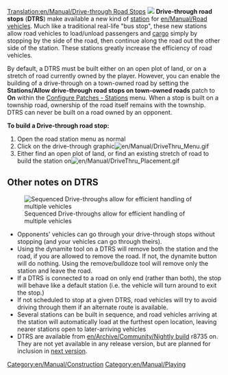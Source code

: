[[Translation:en/Manual/Drive-through Road Stops]]
[[File:en/Manual/DriveThru Bus Stops.gif|left|]]
'''Drive-through road stops''' ('''DTRS''') make available a new kind of [[en/Manual/Stations|station]] for [[en/Manual/Road vehicles]].  Much like a traditional real-life "bus stop", these new stations allow road vehicles to load/unload passengers and [[en/Manual/Cargo|cargo]] simply by stopping by the side of the road, then continue along the road out the other side of the station.  These stations greatly increase the efficiency of road vehicles.

By default, a DTRS must be built either on an open plot of land, or on a stretch of road currently owned by the player.  However, you can enable the building of a drive-through on a town-owned road by setting the '''Stations/Allow drive-through road stops on town-owned roads''' patch to '''On''' within the [[en/Archive/Manual/Settings/Configuring patches/Stations|Configure Patches - Stations]] menu.  When a stop is built on a township road, ownership of the road itself remains with the township.  DTRS can never be built on a road owned by an opponent.


'''To build a Drive-through road stop:'''
#Open the road station menu as normal
#Click on the drive-through graphic[[File:en/Manual/DriveThru Menu.gif|none]]
#Either find an open plot of land, or find an existing stretch of road to build the station on[[File:en/Manual/DriveThru Placement.gif|none]]

==Other notes on DTRS==
[[File:en/Manual/DriveThru Multiple.gif|frame|Sequenced Drive-throughs allow for efficient handling of multiple vehicles]]
*Opponents' vehicles can go through your drive-through stops without stopping (and your vehicles can go through theirs).
*Using the dynamite tool on a DTRS will remove both the station and the road, if you are allowed to remove the road. If not, the dynamite button will do nothing.  Using the remove/bulldoze tool will remove only the station and leave the road.
*If a DTRS is connected to a road on only end (rather than both), the stop will behave like a default station (i.e. the vehicle will turn around to exit the stop.)
*If not scheduled to stop at a given DTRS, road vehicles will try to avoid driving through them if an alternate route is available.
*Several stations can be built in sequence, and road vehicles arriving at the station will automatically load at the furthest open location, leaving nearer stations open to later-arriving vehicles
*DTRS are available from [[en/Archive/Community/Nightly build]] r8735 on. They are not yet available in any release version, but are planned for inclusion in [[en/Archive/Lists/Roadmap 0.6|next version]].

[[Category:en/Manual/Construction]]
[[Category:en/Manual/Playing]]